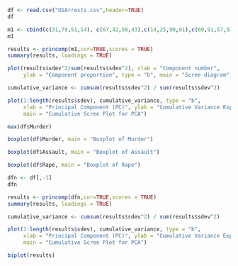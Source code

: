 ```{r}
df <- read.csv("USArrests.csv",header=TRUE)
df
```
```{r}
m1 <- cbind(c(31,79,51,14), c(67,42,50,43),c(14,25,90,91),c(69,91,57,92))
m1
```
```{r}
results <- princomp(m1,cor=TRUE,scores = TRUE)
summary(results, loadings = TRUE)
```
```{r}
plot(results$sdev^2/sum(results$sdev^2), xlab = "Component number",
     ylab = "Component proportion", type = "b", main = "Scree diagram")
```
```{r}
cumulative_variance <- cumsum(results$sdev^2) / sum(results$sdev^2)

```
```{r}
plot(1:length(results$sdev), cumulative_variance, type = "b",
     xlab = "Principal Component (PC)", ylab = "Cumulative Variance Explained",
     main = "Cumulative Scree Plot for PCA")
```
```{r}
max(df$Murder)
```
```{r}
boxplot(df$Murder, main = "Boxplot of Murder")
```
```{r}
boxplot(df$Assault, main = "Boxplot of Assault")

```
```{r}
boxplot(df$Rape, main = "Boxplot of Rape")

```
```{r}
dfn <- df[,-1]
dfn
```

```{r}
results <- princomp(dfn,cor=TRUE,scores = TRUE)
summary(results, loadings = TRUE)
```
```{r}
cumulative_variance <- cumsum(results$sdev^2) / sum(results$sdev^2)

```
```{r}
plot(1:length(results$sdev), cumulative_variance, type = "b",
     xlab = "Principal Component (PC)", ylab = "Cumulative Variance Explained",
     main = "Cumulative Scree Plot for PCA")
```

```{r}
biplot(results)
```



